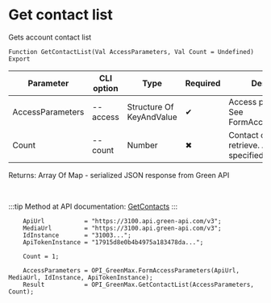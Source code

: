 ﻿---
sidebar_position: 12
description: Get contact list and other functions to work with Green Max in the Open Integration Package, a free open-source integration library for 1C:Enterprise 8, OneScript and CLI
keywords: [1C, 1С, 1С:Enterprise, 1С:Enterprise 8.3, API, Integration, Services, Exchange, OneScript, CLI, Green Max]
---


# Get contact list
 Gets account contact list



`Function GetContactList(Val AccessParameters, Val Count = Undefined) Export`

  | Parameter | CLI option | Type | Required | Description |
  |-|-|-|-|-|
  | AccessParameters | --access | Structure Of KeyAndValue | &#x2714; | Access parameters. See FormAccessParameters |
  | Count | --count | Number | &#x2716; | Contact count to retrieve. All if not specified |

  
  Returns:  Array Of Map - serialized JSON response from Green API

<br/>

:::tip
Method at API documentation: [GetContacts](https://green-api.com/v3/docs/api/service/GetContacts/)
:::
<br/>


```bsl title="1C:Enterprise/OneScript code example"
    ApiUrl           = "https://3100.api.green-api.com/v3";
    MediaUrl         = "https://3100.api.green-api.com/v3";
    IdInstance       = "31003...";
    ApiTokenInstance = "17915d8e0b4b4975a183478da...";

    Count = 1;

    AccessParameters = OPI_GreenMax.FormAccessParameters(ApiUrl, MediaUrl, IdInstance, ApiTokenInstance);
    Result           = OPI_GreenMax.GetContactList(AccessParameters, Count);
```
 




